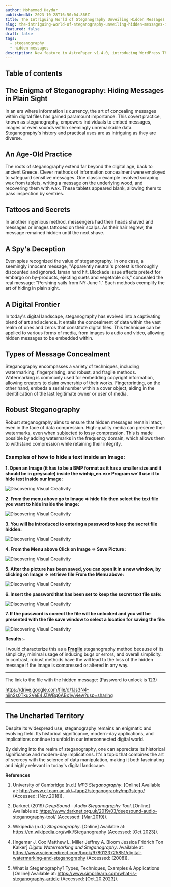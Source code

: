 ```yaml
---
author: Mohammed Haydar
publishedAt: 2023-10-28T16:50:04.866Z
title: The Intriguing World of Steganography Unveiling Hidden Messages in the Digital Age
slug: the-intriguing-world-of-steganography-unveiling-hidden-messages-in-the-digital-age
featured: false
draft: false
tags:
  - steganography
  - hidden-messages
description: New feature in AstroPaper v1.4.0, introducing WordPress The Intriguing World of Steganography Unveiling Hidden Messages in the Digital Age for blog posts.
---
```


## Table of contents

## The Enigma of Steganography: Hiding Messages in Plain Sight

In an era where information is currency, the art of concealing messages within digital files has gained paramount importance. This covert practice, known as steganography, empowers individuals to embed messages, images or even sounds within seemingly unremarkable data. Steganography's history and practical uses are as intriguing as they are diverse.

## An Age-Old Practice

The roots of steganography extend far beyond the digital age, back to ancient Greece. Clever methods of information concealment were employed to safeguard sensitive messages. One classic example involved scraping wax from tablets, writing a message on the underlying wood, and recovering them with wax. These tablets appeared blank, allowing them to pass inspection by sentries.

## Tattoos and Secrets

In another ingenious method, messengers had their heads shaved and messages or images tattooed on their scalps. As their hair regrew, the message remained hidden until the next shave.

## A Spy's Deception

Even spies recognized the value of steganography. In one case, a seemingly innocent message, "Apparently neutral's protest is thoroughly discounted and ignored. Isman hard hit. Blockade issue affects pretext for embargo on by-products, ejecting suets and vegetable oils," concealed the real message: "Pershing sails from NY June 1." Such methods exemplify the art of hiding in plain sight.

## A Digital Frontier

In today's digital landscape, steganography has evolved into a captivating blend of art and science. It entails the concealment of data within the vast realm of ones and zeros that constitute digital files. This technique can be applied to various forms of media, from images to audio and video, allowing hidden messages to be embedded within.

## Types of Message Concealment

Steganography encompasses a variety of techniques, including watermarking, fingerprinting, and robust, and fragile methods. Watermarking is commonly used for embedding copyright information, allowing creators to claim ownership of their works. Fingerprinting, on the other hand, embeds a serial number within a cover object, aiding in the identification of the last legitimate owner or user of media.

## Robust Steganography

Robust steganography aims to ensure that hidden messages remain intact, even in the face of data compression. High-quality media can preserve their watermarks, even when subjected to lossy compression. This is made possible by adding watermarks in the frequency domain, which allows them to withstand compression while retaining their integrity.

### Examples of how to hide a text inside an Image:

**1. Open an Image (it has to be a BMP format as it has a smaller size and it should be in greyscale) inside the winhip_en.exe Program we'll use it to hide text inside our Image:**

![Discovering Visual Creativity](./1.png)

**2. From the menu above go to Image => hide file then select the text file you want to hide inside the image:**

![Discovering Visual Creativity](./2.png)

**3. You will be introduced to entering a password to keep the secret file hidden:**

![Discovering Visual Creativity](./3.png)

**4. From the Menu above Click on Image => Save Picture :**

![Discovering Visual Creativity](./4.png)

**5. After the picture has been saved, you can open it in a new window, by clicking on Image => retrieve file From the Menu above:**

![Discovering Visual Creativity](./5.png)

**6. Insert the password that has been set to keep the secret text file safe:**

![Discovering Visual Creativity](./6.png)

**7. If the password is correct the file will be unlocked and you will be presented with the file save window to select a location for saving the file:**

![Discovering Visual Creativity](./7.png)

**Results:-**

I would characterize this as a <u>**Fragile**</u> steganography method because of its simplicity, minimal usage of inducing bugs or errors, and overall simplicity. In contrast, robust methods have the will lead to the loss of the hidden message if the image is compressed or altered in any way.

---

The link to the file with the hidden message: (Password to unlock is 123)

https://drive.google.com/file/d/1Js3N4-niinSs0Tku2VeE4JZWBq6ABx1y/view?usp=sharing

---

## The Uncharted Territory

Despite its widespread use, steganography remains an enigmatic and evolving field. Its historical significance, modern-day applications, and implications continue to unfold in our interconnected digital world.

By delving into the realm of steganography, one can appreciate its historical significance and modern-day implications. It's a topic that combines the art of secrecy with the science of data manipulation, making it both fascinating and highly relevant in today's digital landscape.

**References**

1. University of Cambridge (n.d.) _MP3 Steganography_. [Online] Available at: http://www.cl.cam.ac.uk/~fapp2/steganography/mp3stego/ (Accessed: [Nov.2018]).

2. Darknet (2019) _DeepSound - Audio Steganography Tool_. [Online] Available at: https://www.darknet.org.uk/2019/03/deepsound-audio-steganography-tool/ (Accessed: [Mar.2019]).

3. Wikipedia (n.d.) _Steganography_. [Online] Available at: https://en.wikipedia.org/wiki/Steganography (Accessed: [Oct.2023]).

4. [Ingemar J. Cox Matthew L. Miller Jeffrey A. Bloom Jessica Fridrich Ton Kalker] _Digital Watermarking and Steganography_. Available at: https://www.sciencedirect.com/book/9780123725851/digital-watermarking-and-steganography (Accessed: [2008]).

5. What is Steganography? Types, Techniques, Examples & Applications
   [Online] Available at: https://www.simplilearn.com/what-is-steganography-article (Accessed: [Oct.20.2023]).

